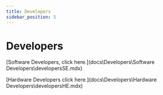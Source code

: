 ```yaml
---
title: Developers
sidebar_position: 5
---
```


# Developers

[Software Developers, click here.](docs\Developers\Software Developers\developersSE.mdx)

[Hardware Developers click here.](docs\Developers\Hardware Developers\developersHE.mdx)